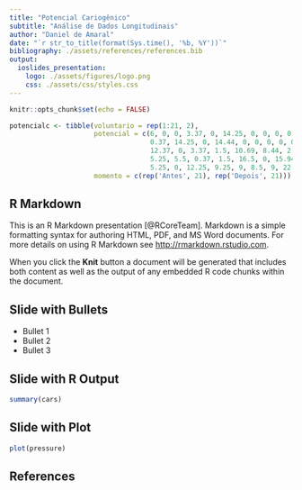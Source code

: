 ```yaml
---
title: "Potencial Cariogênico"
subtitle: "Análise de Dados Longitudinais"
author: "Daniel de Amaral"
date: "`r str_to_title(format(Sys.time(), '%b, %Y'))`"
bibliography: ./assets/references/references.bib
output: 
  ioslides_presentation:
    logo: ./assets/figures/logo.png
    css: ./assets/css/styles.css
---
```


```r
knitr::opts_chunk$set(echo = FALSE)
```


```r
potencialc <- tibble(voluntario = rep(1:21, 2),
                     potencial = c(6, 0, 0, 3.37, 0, 14.25, 0, 0, 0, 0,
                                   0.37, 14.25, 0, 14.44, 0, 0, 0, 0, 0,
                                   12.37, 0, 3.37, 1.5, 10.69, 8.44, 2.5,
                                   5.25, 5.5, 0.37, 1.5, 16.5, 0, 15.94,
                                   5.25, 0, 12.25, 9.25, 9, 8.5, 9, 22.5, 0.75),
                     momento = c(rep('Antes', 21), rep('Depois', 21)))
```

## R Markdown

This is an R Markdown presentation [@RCoreTeam]. Markdown is a simple formatting syntax for authoring HTML, PDF, and MS Word documents. For more details on using R Markdown see <http://rmarkdown.rstudio.com>.

When you click the **Knit** button a document will be generated that includes both content as well as the output of any embedded R code chunks within the document.

## Slide with Bullets

- Bullet 1
- Bullet 2
- Bullet 3

## Slide with R Output

```r
summary(cars)
```

## Slide with Plot

```r
plot(pressure)
```

## References {.allowframebreaks}
